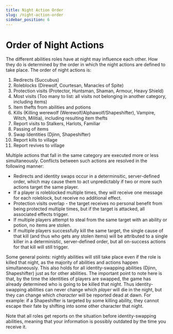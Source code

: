 ```yaml
---
title: Night Action Order
slug: /night-action-order
sidebar_position: 6
---
```


# Order of Night Actions

The different abilities roles have at night may influence each other. How they do is determined by the order in which the night actions are defined to take place. The order of night actions is:

1. Redirects (Succubus)
1. Roleblocks (Direwolf, Courtesan, Manacles of Spite)
1. Protection visits (Protector, Huntsman, Shaman, Armour, Heavy Shield)
1. Most visits (Too many to list: all visits not belonging in another category, including items)
1. Item thefts from abilities and potions
1. Kills (Killing werewolf (Werewolf/Alphawolf/Shapeshifter), Vampire, Witch, Militia), including resulting item thefts
1. Report visits to Stalkers, Harlots, Familiar
1. Passing of items
1. Swap Identities (Djinn, Shapeshifter)
1. Report kills to village
1. Report revives to village

Multiple actions that fall in the same category are executed more or less simultaneously. Conflicts between such actions are resolved in the following manner:

- Redirects and identity swaps occur in a determinsitic, server-defined order, which may cause them to act unpredictably if two or more such actions target the same player.
- If a player is roleblocked multiple times, they will receive one message for each roleblock, but receive no additional effect.
- Protection visits overlap - the target receives no personal benefit from being protected multiple times, but if the target is attacked, all associated effects trigger.
- If multiple players attempt to steal from the same target with an ability or potion, no items are stolen.
- If multiple players successfully kill the same target, the single cause of that kill (and thus who gets any stolen items) will be attributed to a single killer in a deterministic, server-defined order, but all on-success actions for that kill will still trigger.

Some general points: nightly abilities will still take place even if the role is killed that night, as the majority of abilities and actions happen simultaneously. This also holds for all identity-swapping abilities (Djinn, Shapeshifter) just as for other abilities. The important point to note here is that, by the time the identities of players are swapped, the game has already determined who is going to be killed that night. Thus identity-swapping abilities can never change which _player_ will die in the night, but they can change which _character_ will be reported dead at dawn. For example: if a Shapeshifter is targeted by some killing ability, they cannot escape their fate by shifting into some other character that night.

Note that all roles get reports on the situation before identity-swapping abilities, meaning that your information is possibly outdated by the time you receive it.
